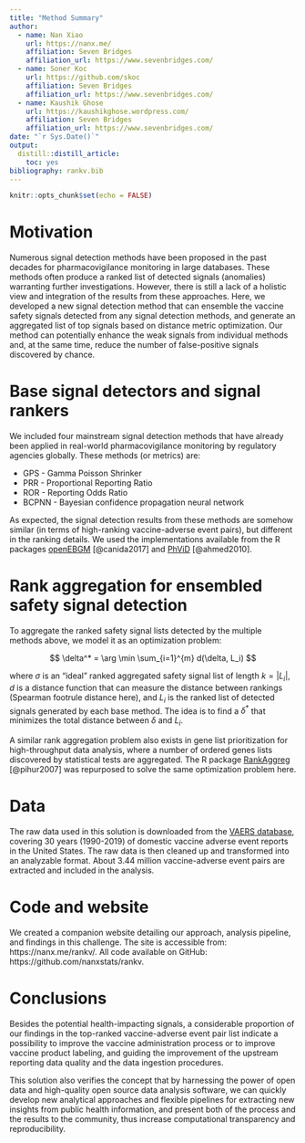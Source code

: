 ```yaml
---
title: "Method Summary"
author:
  - name: Nan Xiao
    url: https://nanx.me/
    affiliation: Seven Bridges
    affiliation_url: https://www.sevenbridges.com/
  - name: Soner Koc
    url: https://github.com/skoc
    affiliation: Seven Bridges
    affiliation_url: https://www.sevenbridges.com/
  - name: Kaushik Ghose
    url: https://kaushikghose.wordpress.com/
    affiliation: Seven Bridges
    affiliation_url: https://www.sevenbridges.com/
date: "`r Sys.Date()`"
output:
  distill::distill_article:
    toc: yes
bibliography: rankv.bib
---
```


```r
knitr::opts_chunk$set(echo = FALSE)
```

# Motivation

Numerous signal detection methods have been proposed in the past decades for pharmacovigilance monitoring in large databases. These methods often produce a ranked list of detected signals (anomalies) warranting further investigations. However, there is still a lack of a holistic view and integration of the results from these approaches. Here, we developed a new signal detection method that can ensemble the vaccine safety signals detected from any signal detection methods, and generate an aggregated list of top signals based on distance metric optimization. Our method can potentially enhance the weak signals from individual methods and, at the same time, reduce the number of false-positive signals discovered by chance.

# Base signal detectors and signal rankers

We included four mainstream signal detection methods that have already been applied in real-world pharmacovigilance monitoring by regulatory agencies globally. These methods (or metrics) are:

- GPS - Gamma Poisson Shrinker
- PRR - Proportional Reporting Ratio
- ROR - Reporting Odds Ratio
- BCPNN - Bayesian confidence propagation neural network

As expected, the signal detection results from these methods are somehow similar (in terms of high-ranking vaccine-adverse event pairs), but different in the ranking details. We used the implementations available from the R packages [openEBGM](https://cran.r-project.org/package=openEBGM) [@canida2017] and [PhViD](https://cran.r-project.org/package=PhViD) [@ahmed2010].

# Rank aggregation for ensembled safety signal detection

To aggregate the ranked safety signal lists detected by the multiple methods above, we model it as an optimization problem:

$$
\delta^* = \arg \min \sum_{i=1}^{m} d(\delta, L_i)
$$

where $\sigma$ is an "ideal" ranked aggregated safety signal list of length $k = |L_i|$, $d$ is a distance function that can measure the distance between rankings (Spearman footrule distance here), and $L_i$ is the ranked list of detected signals generated by each base method. The idea is to find a $\delta^*$ that minimizes the total distance between $\delta$ and $L_i$.

A similar rank aggregation problem also exists in gene list prioritization for high-throughput data analysis, where a number of ordered genes lists discovered by statistical tests are aggregated. The R package [RankAggreg](https://cran.r-project.org/package=RankAggreg) [@pihur2007] was repurposed to solve the same optimization problem here.

# Data

The raw data used in this solution is downloaded from the [VAERS database](https://vaers.hhs.gov/data.html), covering 30 years (1990-2019) of domestic vaccine adverse event reports in the United States. The raw data is then cleaned up and transformed into an analyzable format. About 3.44 million vaccine-adverse event pairs are extracted and included in the analysis.

# Code and website

We created a companion website detailing our approach, analysis pipeline, and findings in this challenge. The site is accessible from: https://nanx.me/rankv/. All code available on GitHub: https://github.com/nanxstats/rankv.

# Conclusions

Besides the potential health-impacting signals, a considerable proportion of our findings in the top-ranked vaccine-adverse event pair list indicate a possibility to improve the vaccine administration process or to improve vaccine product labeling, and guiding the improvement of the upstream reporting data quality and the data ingestion procedures.

This solution also verifies the concept that by harnessing the power of open data and high-quality open source data analysis software, we can quickly develop new analytical approaches and flexible pipelines for extracting new insights from public health information, and present both of the process and the results to the community, thus increase computational transparency and reproducibility.
